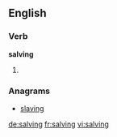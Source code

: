 
==English==

===Verb===
'''salving'''

# {{present participle of|salve}}

===Anagrams===
* [[slaving#English|slaving]]

[[de:salving]]
[[fr:salving]]
[[vi:salving]]